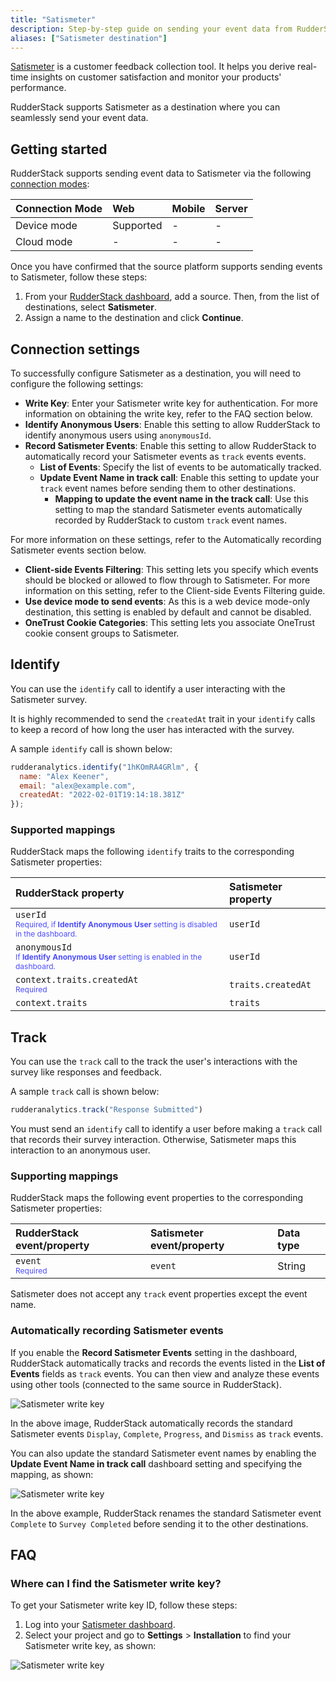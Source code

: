 ```yaml
---
title: "Satismeter"
description: Step-by-step guide on sending your event data from RudderStack to Satismeter.
aliases: ["Satismeter destination"]
---
```


[Satismeter](https://clarity.microsoft.com/) is a customer feedback collection tool. It helps you derive real-time insights on customer satisfaction and monitor your products' performance.

RudderStack supports Satismeter as a destination where you can seamlessly send your event data.

## Getting started

RudderStack supports sending event data to Satismeter via the following <a href="https://rudderstack.com/docs/rudderstack-cloud/rudderstack-connection-modes/">connection modes</a>:

| Connection Mode | Web | Mobile | Server |
| :--- | :--- | :--- | :--- |
| Device mode | Supported | - | - |
| Cloud mode | -  | - | - |

Once you have confirmed that the source platform supports sending events to Satismeter, follow these steps:

1. From your [RudderStack dashboard](https://app.rudderstack.com/), add a source. Then, from the list of destinations, select **Satismeter**.
2. Assign a name to the destination and click **Continue**.

## Connection settings

To successfully configure Satismeter as a destination, you will need to configure the following settings:

- **Write Key**: Enter your Satismeter write key for authentication. For more information on obtaining the write key, refer to the <Link to="#faq">FAQ</Link> section below.
- **Identify Anonymous Users**: Enable this setting to allow RudderStack to identify anonymous users using `anonymousId`.
- **Record Satismeter Events**: Enable this setting to allow RudderStack to automatically record your Satismeter events as <Link to="/event-spec/standard-events/track/">`track`</Link> events events. 
  - **List of Events**: Specify the list of events to be automatically tracked.
  - **Update Event Name in track call**: Enable this setting to update your `track` event names before sending them to other destinations.
    - **Mapping to update the event name in the track call**: Use this setting to map the standard Satismeter events automatically recorded by RudderStack to custom `track` event names.

<div class="infoBlock">
For more information on these settings, refer to the <Link to="#automatically-recording-satismeter-events">Automatically recording Satismeter events</Link> section below.
</div>

- **Client-side Events Filtering**: This setting lets you specify which events should be blocked or allowed to flow through to Satismeter. For more information on this setting, refer to the <Link to="/sources/sdks/event-filtering/">Client-side Events Filtering</Link> guide.
- **Use device mode to send events**: As this is a <Link to="https://www.rudderstack.com/docs/destinations/rudderstack-connection-modes/#device-mode">web device mode</Link>-only destination, this setting is enabled by default and cannot be disabled.
- **OneTrust Cookie Categories**: This setting lets you associate <Link to="/sources/sdks/rudderstack-javascript-sdk/consent-managers/onetrust/">OneTrust</Link> cookie consent groups to Satismeter.

## Identify

You can use the <Link to="/event-spec/standard-events/identify/">`identify`</Link> call to identify a user interacting with the Satismeter survey.

<div class="infoBlock">
It is highly recommended to send the <code class="inline-code">createdAt</code> trait in your <code class="inline-code">identify</code> calls to keep a record of how long the user has interacted with the survey.
</div>

A sample `identify` call is shown below:

```javascript
rudderanalytics.identify("1hKOmRA4GRlm", {
  name: "Alex Keener",
  email: "alex@example.com",
  createdAt: "2022-02-01T19:14:18.381Z"
});
```

### Supported mappings

RudderStack maps the following `identify` traits to the corresponding Satismeter properties:

| RudderStack property | Satismeter property | 
| :-----| :------| 
| `userId` <br/> <span style="color: #4D4DFF;font-size:12px;">Required, if **Identify Anonymous User** setting is disabled in the dashboard.</span> | `userId` |
| `anonymousId` <br/> <span style="color: #4D4DFF;font-size:12px;">If **Identify Anonymous User** setting is enabled in the dashboard.</span> | `userId` |
| `context.traits.createdAt` <br/> <span style="color: #4D4DFF;font-size:12px;">Required</span>  | `traits.createdAt` |
| `context.traits` | `traits` |

## Track

You can use the <Link to="/event-spec/standard-events/track/">`track`</Link> call to the track the user's interactions with the survey like responses and feedback.

A sample `track` call is shown below:

```javascript
rudderanalytics.track("Response Submitted")
```

<div class="warningBlock">
You must send an <code class="inline-code">identify</code> call to identify a user before making a <code class="inline-code">track</code> call that records their survey interaction. Otherwise, Satismeter maps this interaction to an anonymous user.
</div>

### Supporting mappings

RudderStack maps the following event properties to the corresponding Satismeter properties:

| RudderStack event/property | Satismeter event/property | Data type |
| :-----| :------|  :--- |
| `event` <br/> <span style="color: #4D4DFF;font-size:12px;">Required</span> | `event` | String |

<div class="warningBlock">
Satismeter does not accept any <code class="inline-code">track</code> event properties except the event name.
</div>

### Automatically recording Satismeter events

If you enable the **Record Satismeter Events** setting in the dashboard, RudderStack automatically tracks and records the events listed in the **List of Events** fields as `track` events. You can then view and analyze these events using other tools (connected to the same source in RudderStack).

<img src="../../assets/event-stream-destinations/record-satismeter-events.png" alt="Satismeter write key" />

In the above image, RudderStack automatically records the standard Satismeter events `Display`, `Complete`, `Progress`, and `Dismiss` as `track` events.

You can also update the standard Satismeter event names by enabling the **Update Event Name in track call** dashboard setting and specifying the mapping, as shown:

<img src="../../assets/event-stream-destinations/satismeter-update-track-event-name.png" alt="Satismeter write key" />

In the above example, RudderStack renames the standard Satismeter event `Complete` to `Survey Completed` before sending it to the other destinations.

## FAQ

### Where can I find the Satismeter write key?

To get your Satismeter write key ID, follow these steps:

1. Log into your <a href="https://app.satismeter.com/">Satismeter dashboard</a>.
2. Select your project and go to **Settings** > **Installation** to find your Satismeter write key, as shown:

<img src="../../assets/event-stream-destinations/satismeter-write-key.png" alt="Satismeter write key" />

<br />